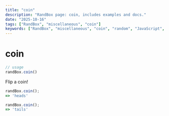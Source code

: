 ```yaml
---
title: "coin"
description: "RandBox page: coin, includes examples and docs."
date: "2025-10-16"
tags: ["RandBox", "miscellaneous", "coin"]
keywords: ["RandBox", "miscellaneous", "coin", "random", "JavaScript", "MDX"]
---
```


# coin

```js
// usage
randBox.coin()
```

Flip a coin!

```js
randBox.coin();
=> 'heads'

randBox.coin();
=> 'tails'
```
